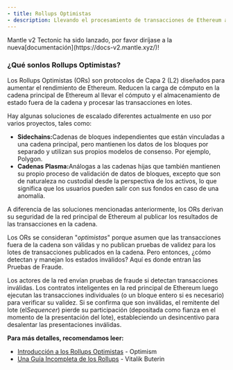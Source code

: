 ```yaml
---
- title: Rollups Optimistas
- description: Llevando el procesamiento de transacciones de Ethereum a L2s
---
```


<Warning>
  Mantle v2 Tectonic ha sido lanzado, por favor diríjase a la nueva[documentación](https://docs-v2.mantle.xyz/)!
</Warning>

### **¿Qué son**los Rollups Optimistas?

Los Rollups Optimistas (ORs) son protocolos de Capa 2 (L2) diseñados para aumentar el rendimiento de Ethereum. Reducen la carga de cómputo en la cadena principal de Ethereum al llevar el cómputo y el almacenamiento de estado fuera de la cadena y procesar las transacciones en lotes.

Hay algunas soluciones de escalado diferentes actualmente en uso por varios proyectos, tales como:

* **Sidechains:**&#x43;adenas de bloques independientes que están vinculadas a una cadena principal, pero mantienen los datos de los bloques por separado y utilizan sus propios modelos de consenso. Por ejemplo, Polygon.
* **Cadenas Plasma:**&#x41;nálogas a las cadenas hijas que también mantienen su propio proceso de validación de datos de bloques, excepto que son de naturaleza no custodial desde la perspectiva de los activos, lo que significa que los usuarios pueden salir con sus fondos en caso de una anomalía.

A diferencia de las soluciones mencionadas anteriormente, los ORs derivan su seguridad de la red principal de Ethereum al publicar los resultados de las transacciones en la cadena.

Los ORs se consideran "*optimistas*" porque asumen que las transacciones fuera de la cadena son válidas y no publican pruebas de validez para los lotes de transacciones publicados en la cadena. Pero entonces, ¿cómo detectan y manejan los estados inválidos? Aquí es donde entran las Pruebas de Fraude.

Los actores de la red envían pruebas de fraude si detectan transacciones inválidas. Los contratos inteligentes en la red principal de Ethereum luego ejecutan las transacciones individuales (o un bloque entero si es necesario) para verificar su validez. Si se confirma que son inválidas, el remitente del lote (el*Sequencer*) pierde su participación (depositada como fianza en el momento de la presentación del lote), estableciendo un desincentivo para desalentar las presentaciones inválidas.

**Para más detalles, recomendamos leer:**

* [Introducción a los Rollups Optimistas](https://medium.com/privacy-scaling-explorations/an-introduction-to-optimisms-optimistic-rollup-8450f22629e8) - Optimism
* [Una Guía Incompleta de los Rollups](https://vitalik.ca/general/2021/01/05/rollup.html) - Vitalik Buterin
